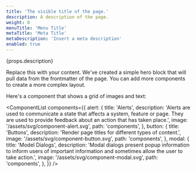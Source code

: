 ```yaml
---
title: 'The visible title of the page.'
description: A description of the page.
weight: 0
menuTitle: 'Menu Title'
metaTitle: 'Meta Title'
metaDescription: 'Insert a meta description'
enabled: true
---
```



<Hero title={props.title} image="">
  <p>{props.description}</p>
</Hero>

Replace this with your content. We've created a simple hero block that will
pull data from the frontmatter of the page. You can add more components to
create a more complex layout.

Here's a component that shows a grid of images and text:

<ComponentList
  components={{
    alert: {
      title: 'Alerts',
      description:
        'Alerts are used to communicate a state that affects a system, feature or page. They are used to provide feedback about an action that has taken place.',
      image: '/assets/svg/component-alert.svg',
      path: 'components',
    },
    button: {
      title: 'Buttons',
      description: 'Render page titles for different types of content.',
      image: '/assets/svg/component-button.svg',
      path: 'components',
    },
    modal: {
      title: 'Model Dialogs',
      description:
        'Modal dialogs present popup information to inform users of important information and sometimes allow the user to take action.',
      image: '/assets/svg/component-modal.svg',
      path: 'components',
    },
  }}
/>

